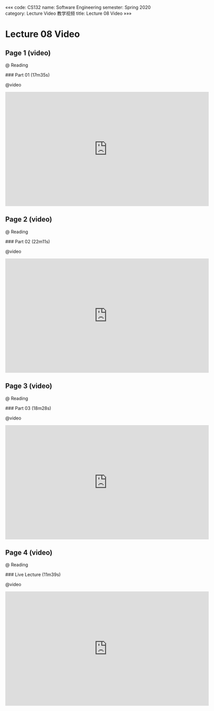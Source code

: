 «««
code: CS132
name: Software Engineering
semester: Spring 2020
category: Lecture Video 教学视频
title: Lecture 08 Video
»»»

# Lecture 08 Video

## Page 1 (video)

@ Reading

<div class="markdown-body">
### Part 01 (17m35s)
</div>

@video

<iframe src="https://watchsb.com/e/fiavjr6l07k7.html" frameborder=0 marginwidth=0 marginheight=0 scrolling=no width=640 height=360 allowfullscreen></iframe>


## Page 2 (video)

@ Reading

<div class="markdown-body">
### Part 02 (22m11s)
</div>

@video

<iframe src="https://watchsb.com/e/c26selrfq1av.html" frameborder=0 marginwidth=0 marginheight=0 scrolling=no width=640 height=360 allowfullscreen></iframe>


## Page 3 (video)

@ Reading

<div class="markdown-body">
### Part 03 (18m28s)
</div>

@video

<iframe src="https://watchsb.com/e/acjjt4psy3ha.html" frameborder=0 marginwidth=0 marginheight=0 scrolling=no width=640 height=360 allowfullscreen></iframe>


## Page 4 (video)

@ Reading

<div class="markdown-body">
### Live Lecture (11m39s)
</div>

@video

<iframe src="https://watchsb.com/e/s6x79bjqr4zi.html" frameborder=0 marginwidth=0 marginheight=0 scrolling=no width=640 height=360 allowfullscreen></iframe>


